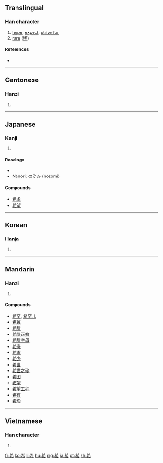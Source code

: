 {{also|稀}}
==Translingual==

===Han character===
{{Han char|rn=50|rad=巾|as=04|sn=7|four=4022<sub>7</sub>|canj=大大中月 (KKLB)}}

# [[hope]], [[expect]], [[strive for]]
# [[rare]] ([[稀]])

====References====
* {{Han ref|kx=0329.180|dkj=08813|dj=0634.290|hdz=10731.190|uh=5E0C|ud=24076|bh=A7C6|bd=42950}}

----

==Cantonese==

===Hanzi===
{{yue-hanzi|jyut=|y=hei1}}

# {{defn|Cantonese|sort=巾04}}

----

==Japanese==

===Kanji===
{{ja-kanji|grade=4|rs=巾04}}

# {{defn|Japanese|sort=巾04}}

====Readings====
* {{ja-readings|on=[[き]] (ki)|kun=[[まれ]] (mare), [[こいねがう]] (koinegau)}}
* Nanori: のぞみ (nozomi)

====Compounds====
* [[希求]]
* [[希望]]

----

==Korean==

===Hanja===
{{ko-hanja|hangeul=희|rv=hui|mr=hŭi}}

# {{defn|Korean|sort=巾04}}

----

==Mandarin==

===Hanzi===
{{cmn-hanzi|pin=[[xī]] ([[xi1]])|wg=hsi<sup>1</sup>}}

# {{defn|Mandarin|sort=巾04}}

====Compounds====
* [[希罕]], [[希罕儿]]
* [[希冀]]
* [[希腊]]
* [[希腊正教]]
* [[希腊字母]]
* [[希奇]]
* [[希求]]
* [[希少]]
* [[希世]]
* [[希世之珍]]
* [[希图]]
* [[希望]]
* [[希望工程]]
* [[希有]]
* [[希珍]]

----

==Vietnamese==

===Han character===
{{vi-hantu|[[hy]], [[hơi]], [[he]], [[hê]], [[hây]], [[hi]]|rs=巾04}}

# {{defn|Vietnamese|sort=巾04}}

[[fr:希]]
[[ko:希]]
[[li:希]]
[[hu:希]]
[[mg:希]]
[[ja:希]]
[[pt:希]]
[[zh:希]]